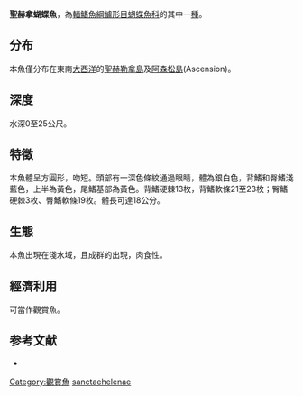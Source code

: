 {{Speciesbox
| name = 聖赫拿蝴蝶魚
| image =
| status = LC
| status_system = IUCN3.1
| genus = Chaetodon
| species = sanctaehelenae
| authority = [[Günther|Günther]], 1868
| synonyms = *''Chaetodon sanctaehelena uniformis''<br /><small>Ahl, 1923</small>
}}

'''聖赫拿蝴蝶魚'''，為[[輻鰭魚綱|輻鰭魚綱]][[鱸形目|鱸形目]][[蝴蝶魚科|蝴蝶魚科]]的其中一[[種|種]]。

==分布==
本魚僅分布在東南[[大西洋|大西洋]]的[[聖赫勒拿島|聖赫勒拿島]]及[[阿森松島|阿森松島]](Ascension)。

==深度==
水深0至25公尺。

==特徵==
本魚體呈方圓形，吻短。頭部有一深色條紋通過眼睛，體為銀白色，背鰭和臀鰭淺藍色，上半為黃色，尾鰭基部為黃色。背鰭硬棘13枚，背鰭軟條21至23枚；臀鰭硬棘3枚、臀鰭軟條19枚。體長可達18公分。

==生態==
本魚出現在淺水域，且成群的出現，肉食性。

==經濟利用==
可當作觀賞魚。

==参考文献==
*{{FishBase_species|genus=Chaetodon|species=sanctaehelenae|year=2011|month=12}}
{{Taxonbar|from=Q928814}}

[[Category:觀賞魚|Category:觀賞魚]]
[[Category:蝴蝶魚屬|sanctaehelenae]]